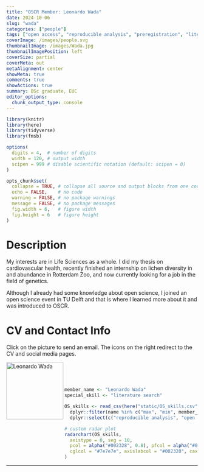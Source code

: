 ```yaml
---
title: "OSCR Member: Leonardo Wada"
date: 2024-10-06
slug: "wada"
categories: ["people"]
tags: ["open access", "reproducible analysis", "preregistration", "literature search", "school-euc"] # top 3 categories + unique + school
coverImage: /images/people.svg
thumbnailImage: /images/Wada.jpg
thumbnailImagePosition: left
coverSize: partial
coverMeta: out
metaAlignment: center
showMeta: true
comments: true
showActions: true
summary: BSc graduate, EUC
editor_options: 
  chunk_output_type: console
---
```


```r

library(knitr)
library(here)
library(tidyverse)
library(fmsb)

options(
  digits = 4,  # number of digits
  width = 120, # output width
  scipen = 999 # disable scientific notation (default: scipen = 0)
)

opts_chunk$set(
  collapse = TRUE, # collapse all source and output blocks from one code chunk into a single block
  echo = FALSE,    # no code
  warning = FALSE, # no package warnings
  message = FALSE, # no package messages
  fig.width = 6,   # figure width
  fig.height = 6   # figure height
)

```

# Description

My interests are in Life Sciences as a whole. I did my thesis on cardiovascular health, recently finished an internship on lichen diversity in and abundance in Rotterdam Zoo, and now currently looking for a job in the field of genetics.

Although I already had some knowledge about open science, I joined an open science event in TU Delft and that is where I learned more about it and was introduced to OSCR.

# CV and Contact Info

Click on the picture to send an email. The icons on the right redirect to the CV and social media pages.

<!-- EMAIL -->
<p>
  <a href="mailto:leonardoywada@gmail.com">
  <img border="0" alt="Leonardo Wada" src="/images/Wada.jpg" width="150" height="150" align="left">
  </a>
</p>

<!-- CV -->
<p align="center">
  <a href="https://drive.google.com/file/d/14aRLPoF_lpqZauleM99WPjhCYXVo_BIj/view?usp=sharing" class="fa fa-file fa-2x" style="color:#00B969;">
  </a>
</p>

<!-- LINKEDIN -->
<p align="center">
  <a href="https://www.linkedin.com/in/wadaleonardo" class="fa fa-linkedin fa-2x" style="color:#000000;">
  </a>
</p>

<BR><BR><BR>

<!-- # Expertise -->

```r

member_name <- "Leonardo Wada"
special_skill <- "literature search"

OS_skills <- read_csv(here("static/OS_skills.csv")) %>%
  dplyr::filter(name %in% c("max", "min", member_name)) %>%
  dplyr::select(c("reproducible analysis", "open source software", "data sharing", all_of(special_skill), "preregistration", "open access", "data management"))

# custom radar plot
radarchart(OS_skills,
  axistype = 0, seg = 10,
  pcol = alpha("#002328", 0.8), pfcol = alpha("#00B969", 0.6), plwd = 4, centerzero = TRUE, # polygon
  cglcol = "#7e7e7e", axislabcol = "#002328", caxislabels = seq(0, 10, 2), cglwd = 0.8 # grid
)

```

***


